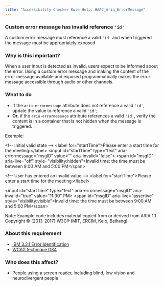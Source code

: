 ```yaml
---
title: "Accessibility Checker Rule Help: HAAC_Aria_ErrorMessage"
---
```


<div className="toolHelp">
<Row>
<Column colLg={16} colMd={8} colSm={4} className="toolHead">

### Custom error message has invalid reference `'id'`

<div id="locLevel"></div>

A custom error message must reference a valid `'id'` and when triggered the message must be appropriately exposed

</Column>
</Row>
<Row>
<Column colLg={11} colMd={5} colSm={4} className="toolMain">

### Why is this important?

When a user input is detected as invalid, users expect to be informed about the error. 
Using a custom error message and making the content of the error message available and exposed programmatically makes the error message accessible through audio or other channels.

<div id="locSnippet"></div>

### What to do
* If the `aria-errormessage` attribute does not reference a valid `'id'`, update the value to reference a valid `'id'`;
* **Or**, if the `aria-errormessage` attribute references a valid `'id'`, verify the content is in a container that is not hidden when the message is triggered.

Example:

<CodeSnippet type="multi" light={true}>&lt;!-- Initial valid state --&gt;
&lt;label for="startTime"&gt;Please enter a start time for the meeting:&lt;/label&gt;
&lt;input id="startTime" type="text" aria-errormessage="msgID" value="" aria-invalid="false"&gt;
&lt;span id="msgID" aria-live="off" style="visibility:hidden"&gt;Invalid time:  the time must be between 9:00 AM and 5:00 PM&lt;/span&gt;
    
&lt;!-- User has entered an invalid value --&gt;
&lt;label for="startTime"&gt;Please enter a start time for the meeting:&lt;/label&gt;
    
&lt;input id="startTime" type="text" aria-errormessage="msgID" aria-invalid="true" value="11:30" PM&gt;
&lt;span id="msgID" aria-live="assertive" style="visibility:visible"&gt;Invalid time:  the time must be between 9:00 AM and 5:00 PM&lt;/span&gt;</CodeSnippet>

Note: Example code includes material copied from or derived from ARIA 1.1 Copyright © [2013-2017] W3C® (MIT, ERCIM, Keio, Beihang)

</Column>
<Column colLg={5} colMd={3} colSm={4} className="toolLeft">

### About this requirement

* [IBM 3.3.1 Error Identification](https://www.ibm.com/able/requirements/requirements/#3_3_1) 
* [WCAG technique G84](https://www.w3.org/WAI/WCAG21/Techniques/general/G84) 

### Who does this affect?

* People using a screen reader, including blind, low vision and neurodivergent people

</Column>
</Row>
</div>

